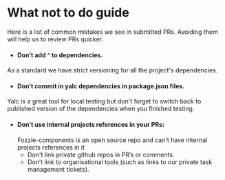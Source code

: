 <Meta title="Documentation/Getting Started/What not to do"/>

# What not to do guide

Here is a list of common mistakes we see in submitted PRs. Avoiding them will help us to review PRs quicker.

* #### Don’t add `^` to dependencies. 
As a standard we have strict versioning for all the project's dependencies.

* #### Don’t commit in yalc dependencies in package.json files. 
Yalc is a great tool for local testing but don't forget to switch back to published version of the dependencies when you finished testing.

* #### Don’t use internal projects references in your PRs:
  Fozzie-components is an open source repo and can't have internal projects references in it
  * Don't link private github repos in PR’s or comments. 
  * Don’t link to organisational tools (such as links to our private task management tickets). 



